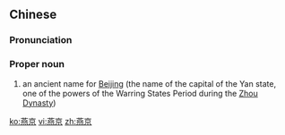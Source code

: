 ==Chinese==
{{zh-forms}}

===Pronunciation===
{{zh-pron
|m=Yānjīng
|c=jin1 ging1
|cat=pn
}}

===Proper noun===
{{zh-proper noun}}

# an ancient name for [[Beijing]] (the name of the capital of the Yan state, one of the powers of the Warring States Period during the [[Zhou Dynasty]])

[[ko:燕京]]
[[vi:燕京]]
[[zh:燕京]]